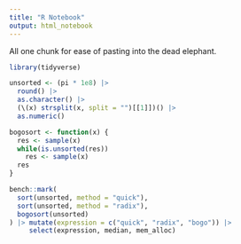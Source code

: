 ```yaml
---
title: "R Notebook"
output: html_notebook
---
```


All one chunk for ease of pasting into the dead elephant.


```r
library(tidyverse)

unsorted <- (pi * 1e8) |>
  round() |>
  as.character() |>
  (\(x) strsplit(x, split = "")[[1]])() |>
  as.numeric()

bogosort <- function(x) {
  res <- sample(x)
  while(is.unsorted(res))
    res <- sample(x)
  res
}

bench::mark(
  sort(unsorted, method = "quick"),
  sort(unsorted, method = "radix"),
  bogosort(unsorted)
) |> mutate(expression = c("quick", "radix", "bogo")) |>
     select(expression, median, mem_alloc)
```

